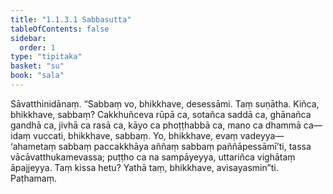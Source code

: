 ```yaml
---
title: "1.1.3.1 Sabbasutta"
tableOfContents: false
sidebar:
  order: 1
type: "tipitaka"
basket: "su"
book: "sala"
---
```



<DynamicBreadcrumb />

<Division number="23" book="sala" bookNo="13" page="248">

<Paragraph number="63" book="sala">
Sāvatthinidānaṃ. “Sabbaṃ vo, bhikkhave, desessāmi. Taṃ suṇātha. Kiñca, bhikkhave, sabbaṃ? Cakkhuñceva rūpā ca, sotañca saddā ca, ghānañca gandhā ca, jivhā ca rasā ca, kāyo ca phoṭṭhabbā ca, mano ca dhammā ca—  idaṃ vuccati, bhikkhave, sabbaṃ. Yo, bhikkhave, evaṃ vadeyya—  ‘ahametaṃ sabbaṃ paccakkhāya aññaṃ sabbaṃ paññāpessāmī’ti, tassa vācāvatthukamevassa; puṭṭho ca na sampāyeyya, uttariñca vighātaṃ āpajjeyya. Taṃ kissa hetu? Yathā taṃ, bhikkhave, avisayasmin”ti.

</Paragraph>
</Division>

<Paragraph number="64" type="center" book="sala">
Paṭhamaṃ.
</Paragraph>
